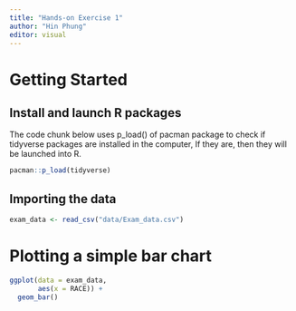 ```yaml
---
title: "Hands-on Exercise 1"
author: "Hin Phung"
editor: visual
---
```


# Getting Started

## Install and launch R packages

The code chunk below uses p_load() of pacman package to check if tidyverse packages are installed in the computer, If they are, then they will be launched into R.

```r
pacman::p_load(tidyverse)
```

## Importing the data

```r
exam_data <- read_csv("data/Exam_data.csv")

```

# Plotting a simple bar chart

```r
ggplot(data = exam_data,
       aes(x = RACE)) +
  geom_bar()
```
